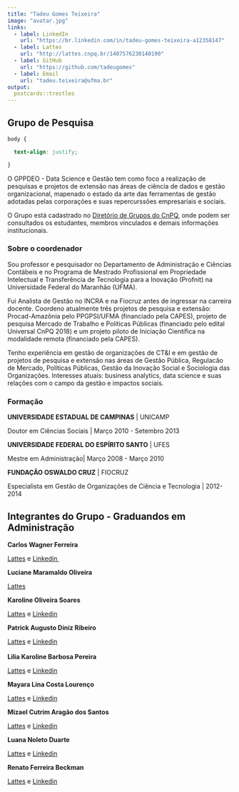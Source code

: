 ---
title: "Tadeu Gomes Teixeira"
image: "avatar.jpg"
links:
  - label: LinkedIn
    url: "https://br.linkedin.com/in/tadeu-gomes-teixeira-a12358147"
  - label: Lattes
    url: "http://lattes.cnpq.br/1407576230140190"
  - label: GitHub
    url: "https://github.com/tadeugomes"
  - label: Email
    url: "tadeu.teixeira@ufma.br"
output:
  postcards::trestles
---

## Grupo de Pesquisa

```{css, echo = FALSE}
body {

  text-align: justify;

}
```

O GPPDEO - Data Science e Gestão tem como foco a realização de pesquisas e projetos de extensão nas áreas de ciência de dados e gestão organizacional, mapenado o estado da arte das ferramentas de gestão adotadas pelas corporações e suas repercurssões empresariais e sociais.

O Grupo está cadastrado no [Diretório de Grupos do CnPQ](http://dgp.cnpq.br/dgp/espelhogrupo/1066121816480282#linhaPesquisa), onde podem ser consultados os estudantes, membros vinculados e demais informações institucionais.

### Sobre o coordenador

Sou professor e pesquisador no Departamento de Administração e Ciências Contábeis e no Programa de Mestrado Profissional em Propriedade Intelectual e Transferência de Tecnologia para a Inovação (Profnit) na Universidade Federal do Maranhão (UFMA).

Fui Analista de Gestão no INCRA e na Fiocruz antes de ingressar na carreira docente. Coordeno atualmente três projetos de pesquisa e extensão: Procad-Amazônia pelo PPGPSI/UFMA (financiado pela CAPES), projeto de pesquisa Mercado de Trabalho e Políticas Públicas (financiado pelo edital Universal CnPQ 2018) e um projeto piloto de Iniciação Científica na modalidade remota (financiado pela CAPES).

Tenho experiência em gestão de organizações de CT&I e em gestão de projetos de pesquisa e extensão nas áreas de Gestão Pública, Regulacão de Mercado, Políticas Públicas, Gestão da Inovação Social e Sociologia das Organizações. Interesses atuais: business analytics, data science e suas relações com o campo da gestão e impactos sociais.

### Formação

**UNIVERSIDADE ESTADUAL DE CAMPINAS** \| UNICAMP

Doutor em Ciências Sociais \| Março 2010 - Setembro 2013

**UNIVERSIDADE FEDERAL DO ESPÍRITO SANTO** \| UFES

Mestre em Administração\| Março 2008 - Março 2010

**FUNDAÇÃO OSWALDO CRUZ** \| FIOCRUZ

Especialista em Gestão de Organizações de Ciência e Tecnologia \| 2012-2014

## Integrantes do Grupo - Graduandos em Administração

**Carlos Wagner Ferreira**

[Lattes](http://lattes.cnpq.br/4031164974313417) e [Linkedin ](https://www.linkedin.com/in/wagner-ferreira-30a145106)

**Luciane Maramaldo Oliveira**

[Lattes](http://lattes.cnpq.br/1125654982240463)

**Karoline Oliveira Soares**

[Lattes](http://lattes.cnpq.br/0289525286924277) e [Linkedin](www.linkedin.com/in/karoline1000)

**Patrick Augusto Diniz Ribeiro**

[Lattes](http://lattes.cnpq.br/0078251670229999) e [Linkedin](https://www.linkedin.com/in/patrickadribeiro)\
\
**Lilia Karoline Barbosa Pereira**

[Lattes](http://lattes.cnpq.br/8513864313885298) e [Linkedin](https://www.linkedin.com/in/lkbpadm)\

**Mayara Lina Costa Lourenço**

[Lattes](http://lattes.cnpq.br/0508253924098166) e [Linkedin](https://www.linkedin.com/mwlite/in/mayara-costa-364715206)\

**Mizael Cutrim Aragão dos Santos**

[Lattes](http://lattes.cnpq.br/7273494286457109) e [Linkedin](https://www.linkedin.com/in/mizaelaragao/)\

**Luana Noleto Duarte**

[Lattes](http://lattes.cnpq.br/2950037497197098) e [Linkedin](https://www.linkedin.com/in/luana-duarte-86a162150)\

**Renato Ferreira Beckman**

[Lattes](http://lattes.cnpq.br/2265063842926500) e [Linkedin](https://www.linkedin.com/mwlite/in/renatobeckman)
